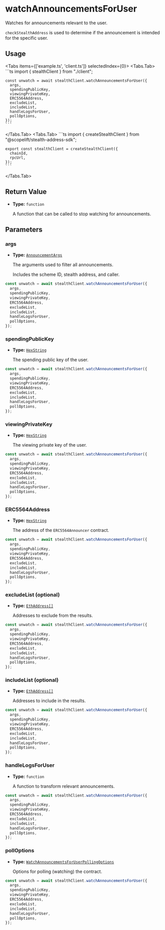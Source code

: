 
# watchAnnouncementsForUser

Watches for announcements relevant to the user.

`checkStealthAddress` is used to determine if the announcement is intended for the specific user.

## Usage

<Tabs items={['example.ts', 'client.ts']} selectedIndex={0}>
  <Tabs.Tab>
    ```ts
    import { stealthClient } from "./client";

    const unwatch = await stealthClient.watchAnnouncementsForUser({
      args,
      spendingPublicKey,
      viewingPrivateKey,
      ERC5564Address,
      excludeList,
      includeList,
      handleLogsForUser,
      pollOptions,
    });
    ```
  </Tabs.Tab>
  <Tabs.Tab>
    ```ts
    import { createStealthClient } from "@scopelift/stealth-address-sdk";

    export const stealthClient = createStealthClient({
      chainId,
      rpcUrl,
    });
    ```
  </Tabs.Tab>
</Tabs>

## Return Value

- **Type:** `function`

    A function that can be called to stop watching for announcements.

## Parameters

### args

- **Type:** [`AnnouncementArgs`](../glossary/types.md#announcementargs)

    The arguments used to filter all announcements.
    
    Includes the scheme ID, stealth address, and caller.

```ts {2}
const unwatch = await stealthClient.watchAnnouncementsForUser({
  args,
  spendingPublicKey,
  viewingPrivateKey,
  ERC5564Address,
  excludeList,
  includeList,
  handleLogsForUser,
  pollOptions,
});
```

### spendingPublicKey

- **Type:** [`HexString`](../glossary/types.md#hexstring)

  The spending public key of the user.

```ts {3}
const unwatch = await stealthClient.watchAnnouncementsForUser({
  args,
  spendingPublicKey,
  viewingPrivateKey,
  ERC5564Address,
  excludeList,
  includeList,
  handleLogsForUser,
  pollOptions,
});
```

### viewingPrivateKey

- **Type:** [`HexString`](../glossary/types.md#hexstring)

    The viewing private key of the user.

```ts {4}
const unwatch = await stealthClient.watchAnnouncementsForUser({
  args,
  spendingPublicKey,
  viewingPrivateKey,
  ERC5564Address,
  excludeList,
  includeList,
  handleLogsForUser,
  pollOptions,
});
```

### ERC5564Address

- **Type:** [`HexString`](../glossary/types.md#hexstring)

    The address of the `ERC5564Announcer` contract.

```ts {5}
const unwatch = await stealthClient.watchAnnouncementsForUser({
  args,
  spendingPublicKey,
  viewingPrivateKey,
  ERC5564Address,
  excludeList,
  includeList,
  handleLogsForUser,
  pollOptions,
});
```

### excludeList (optional)

- **Type:** [`EthAddress[]`](../glossary/types.md#ethaddress)

    Addresses to exclude from the results.

```ts {6}
const unwatch = await stealthClient.watchAnnouncementsForUser({
  args,
  spendingPublicKey,
  viewingPrivateKey,
  ERC5564Address,
  excludeList,
  includeList,
  handleLogsForUser,
  pollOptions,
});
```

### includeList (optional)

- **Type:** [`EthAddress[]`](../glossary/types.md#ethaddress)

    Addresses to include in the results.

```ts {7}
const unwatch = await stealthClient.watchAnnouncementsForUser({
  args,
  spendingPublicKey,
  viewingPrivateKey,
  ERC5564Address,
  excludeList,
  includeList,
  handleLogsForUser,
  pollOptions,
});
```

### handleLogsForUser

- **Type:** `function`

    A function to transform relevant announcements.

```ts {8}
const unwatch = await stealthClient.watchAnnouncementsForUser({
  args,
  spendingPublicKey,
  viewingPrivateKey,
  ERC5564Address,
  excludeList,
  includeList,
  handleLogsForUser,
  pollOptions,
});
```

### pollOptions

- **Type:** [`WatchAnnouncementsForUserPollingOptions`](../glossary/types.md#watchannouncementsforuserpollingoptions)

    Options for polling (watching) the contract.

```ts {9}
const unwatch = await stealthClient.watchAnnouncementsForUser({
  args,
  spendingPublicKey,
  viewingPrivateKey,
  ERC5564Address,
  excludeList,
  includeList,
  handleLogsForUser,
  pollOptions,
});
```